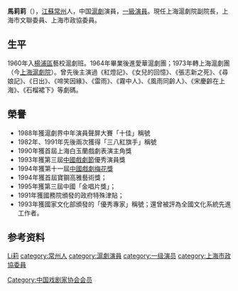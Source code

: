 '''馬莉莉'''（{{bd|1949年|2月8日||catIdx=Ma,马}}），[[江蘇|江蘇]][[常州|常州]]人，中国[[滬劇|滬劇]]演員，[[一級演員|一級演員]]。現任上海滬劇院副院長，上海市文聯委員、上海市政協委員。

== 生平 ==
1960年入[[楊浦區|楊浦區]]藝校滬劇班。1964年畢業後進愛華滬劇團；1973年轉上海滬劇團（今[[上海滬劇院|上海滬劇院]]）。曾先後主演過《紅燈記》、《女兒的回憶》、《張志新之死》、《尋娘記》、《日出》、《啼笑因緣》、《雷雨》、《霧中人》、《風雨同齡人》、《宋慶齡在上海》、《石榴裙下》等劇碼。

== 榮譽 ==
*1988年獲滬劇界中年演員聲屏大賽「十佳」稱號
*1982年、1991年先後兩次獲得「三八紅旗手」稱號
*1990年獲首屆上海白玉蘭戲劇表演主角獎
*1993年獲第三屆[[中國戲劇節|中國戲劇節]]優秀演員獎
*1994年獲第十一屆[[中國戲劇梅花獎|中國戲劇梅花獎]]
*1994年獲首屆寶鋼高雅藝術獎；
*1995年獲第三屆中國「金唱片獎」；
*1991年獲國務院頒發的政府特殊津貼；
*1993年獲國家文化部頒發的「優秀專家」稱號；還曾被評為全國文化系統先進工作者。

== 参考资料 ==
{{reflist}}

{{演员小作品}}
{{中國戲劇梅花獎}}
{{中国戏剧家协会第四届理事会}}

{{Authority control}}
{{DEFAULTSORT:Ma馬}}
[[category:马姓|Li莉]]
[[category:常州人|category:常州人]]
[[category:滬劇演員|category:滬劇演員]]
[[category:一级演员|category:一级演员]]
[[Category:中国戏剧家协会会员|Category:中国戏剧家协会会员]]
[[category:上海市政協委員|category:上海市政協委員]]
